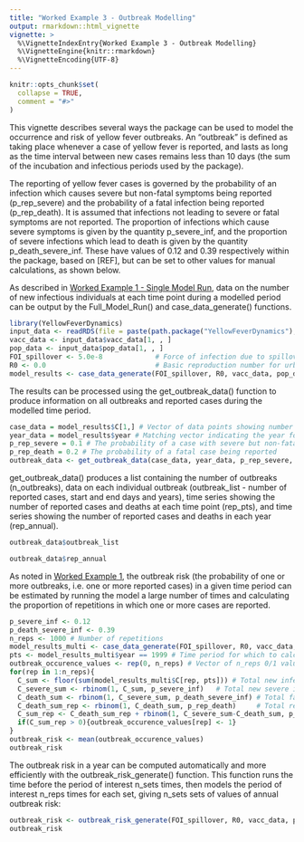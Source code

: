 ```yaml
---
title: "Worked Example 3 - Outbreak Modelling"
output: rmarkdown::html_vignette
vignette: >
  %\VignetteIndexEntry{Worked Example 3 - Outbreak Modelling}
  %\VignetteEngine{knitr::rmarkdown}
  %\VignetteEncoding{UTF-8}
---
```


```r
knitr::opts_chunk$set(
  collapse = TRUE,
  comment = "#>"
)
```

This vignette describes several ways the package can be used to model the occurrence and risk of yellow fever outbreaks. An "outbreak" is defined as taking place whenever a case of yellow fever is reported, and lasts as long as the time interval between new cases remains less than 10 days (the sum of the incubation and infectious periods used by the package).

The reporting of yellow fever cases is governed by the probability of an infection which causes severe but non-fatal symptoms being reported (p_rep_severe) and the probability of a fatal infection being reported (p_rep_death). It is assumed that infections not leading to severe or fatal symptoms are not reported. The proportion of infections which cause severe symptoms is given by the quantity p_severe_inf, and the proportion of severe infections which lead to death is given by the quantity p_death_severe_inf. These have values of 0.12 and 0.39 respectively within the package, based on [REF], but can be set to other values for manual calculations, as shown below.

As described in [Worked Example 1 - Single Model Run](https://mrc-ide.github.io/YellowFeverDynamics/articles/AWorkedExampleAModelRun.html), data on the number of new infectious individuals at each time point during a modelled period can be output by the Full_Model_Run() and case_data_generate() functions.

```r
library(YellowFeverDynamics)
input_data <- readRDS(file = paste(path.package("YellowFeverDynamics"), "/exdata/input_data_example.Rds", sep = ""))
vacc_data <- input_data$vacc_data[1, , ]
pop_data <- input_data$pop_data[1, , ]  
FOI_spillover <- 5.0e-8             # Force of infection due to spillover from sylvatic reservoir
R0 <- 0.0                           # Basic reproduction number for urban spread of infection
model_results <- case_data_generate(FOI_spillover, R0, vacc_data, pop_data, year0 = input_data$years_labels[1], mode_start = 1, n_reps = 1, year_end = 2001, year_data_begin = 1999, vaccine_efficacy = 1.0, start_SEIRV = NULL, dt = 1.0)
```

The results can be processed using the get_outbreak_data() function to produce information on all outbreaks and reported cases during the modelled time period.

```r
case_data = model_results$C[1,] # Vector of data points showing number of new cases at each time point [TBC]
year_data = model_results$year # Matching vector indicating the year for each time point [TBC]
p_rep_severe = 0.1 # The probability of a case with severe but non-fatal symptoms being reported
p_rep_death = 0.2 # The probability of a fatal case being reported
outbreak_data <- get_outbreak_data(case_data, year_data, p_rep_severe, p_rep_death)
```

get_outbreak_data() produces a list containing the number of outbreaks (n_outbreaks), data on each individual outbreak (outbreak_list - number of reported cases, start and end days and years), time series showing the number of reported cases and deaths at each time point (rep_pts), and time series showing the number of reported cases and deaths in each year (rep_annual).

```r
outbreak_data$outbreak_list
```

```r
outbreak_data$rep_annual
```

As noted in [Worked Example 1](https://mrc-ide.github.io/YellowFeverDynamics/articles/AWorkedExampleAModelRun.html), the outbreak risk (the probability of one or more outbreaks, i.e. one or more reported cases) in a given time period can be estimated by running the model a large number of times and calculating the proportion of repetitions in which one or more cases are reported.

```r
p_severe_inf <- 0.12
p_death_severe_inf <- 0.39
n_reps <- 1000 # Number of repetitions
model_results_multi <- case_data_generate(FOI_spillover, R0, vacc_data, pop_data, year0 = input_data$years_labels[1], mode_start = 1, n_reps, year_end = 2001, year_data_begin = 1999, vaccine_efficacy = 1.0, start_SEIRV = NULL, dt = 1.0)
pts <- model_results_multi$year == 1999 # Time period for which to calculate outbreak risk, here defined as a particular year
outbreak_occurence_values <- rep(0, n_reps) # Vector of n_reps 0/1 values indicating whether an outbreak occurs for that repetition
for(rep in 1:n_reps){
  C_sum <- floor(sum(model_results_multi$C[rep, pts])) # Total new infections in time period
  C_severe_sum <- rbinom(1, C_sum, p_severe_inf)   # Total new severe infections
  C_death_sum <- rbinom(1, C_severe_sum, p_death_severe_inf) # Total fatal infections
  C_death_sum_rep <- rbinom(1, C_death_sum, p_rep_death)     # Total reported fatal infections
  C_sum_rep <- C_death_sum_rep + rbinom(1, C_severe_sum-C_death_sum, p_rep_severe) # Total reported infections
  if(C_sum_rep > 0){outbreak_occurence_values[rep] <- 1}
}
outbreak_risk <- mean(outbreak_occurence_values)
outbreak_risk
```

The outbreak risk in a year can be computed automatically and more efficiently with the outbreak_risk_generate() function. This function runs the time before the period of interest n_sets times, then models the period of interest n_reps times for each set, giving n_sets sets of values of annual outbreak risk:

```r
outbreak_risk <- outbreak_risk_generate(FOI_spillover, R0, vacc_data, pop_data, year0 = input_data$years_labels[1], mode_start = 1, n_sets=1, n_reps = 1000, year_end = 2005, year_data_begin = 1999, vaccine_efficacy = 1.0, start_SEIRV = NULL, dt = 1.0, p_rep_severe, p_rep_death)
outbreak_risk
```

